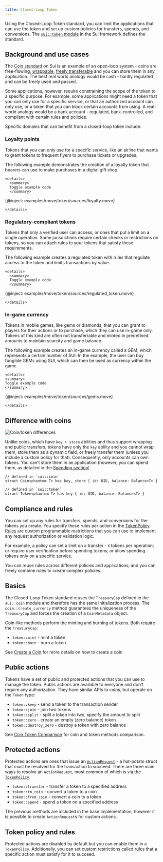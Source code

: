 ```yaml
---
title: Closed-Loop Token
---
```


Using the Closed-Loop Token standard, you can limit the applications that can use the token and set up custom policies for transfers, spends, and conversions. The [`sui::token` module](https://github.com/MystenLabs/sui/blob/main/crates/sui-framework/docs/sui-framework/token.md) in the Sui framework defines the standard.

## Background and use cases

The [Coin standard](./coin.mdx) on Sui is an example of an open-loop system - coins are free-flowing, [wrappable](/concepts/object-ownership/wrapped), [freely transferable](/concepts/dynamic-fields/transfers/custom-rules#the-store-ability-and-transfer-rules) and you can store them in any application. The best real world analogy would be cash - hardly regulated and can be freely used and passed.

Some applications, however, require constraining the scope of the token to a specific purpose. For example, some applications might need a token that you can only use for a specific service, or that an authorized account can only use, or a token that you can block certain accounts from using. A real-world analogy would be a bank account - regulated, bank-controlled, and compliant with certain rules and policies.

Specific domains that can benefit from a closed-loop token include:

### Loyalty points

Tokens that you can only use for a specific service, like an airline that wants to grant tokens to frequent flyers to purchase tickets or upgrades. 

The following example demonstrates the creation of a loyalty token that bearers can use to make purchases in a digital gift shop.

```mdx-code-block
<details>
  <summary>
  Toggle example code
  </summary>
```

{@inject: examples/move/token/sources/loyalty.move}

```mdx-code-block
</details>
```

### Regulatory-compliant tokens

Tokens that only a verified user can access, or ones that put a limit on a single operation. Some jurisdictions require certain checks or restrictions on tokens, so you can attach rules to your tokens that satisfy those requirements.

The following example creates a regulated token with rules that regulate access to the token and limits transactions by value.

```mdx-code-block
<details>
  <summary>
  Toggle example code
  </summary>
```

{@inject: examples/move/token/sources/regulated_token.move}

```mdx-code-block
</details>
```


### In-game currency

Tokens in mobile games, like gems or diamonds, that you can grant to players for their actions or to purchase, which they can use in-game only. Tokens of this kind are often not transferrable and minted in predefined amounts to maintain scarcity and game balance.

The following example creates an in-game currency called a GEM, which represents a certain number of SUI. In the example, the user can buy fungible GEMs using SUI, which can then be used as currency within the game.  

```mdx-code-block
<details>
<summary>
Toggle example code
</summary>
```
{@inject: examples/move/token/sources/gems.move}

```mdx-code-block
</details>
```

## Difference with coins

![Coin/token differences](./images/balance-token-coin.png)

Unlike coins, which have `key + store` abilities and thus support wrapping and public transfers, tokens have only the `key` ability and you cannot wrap them, store them as a dynamic field, or freely transfer them (unless you include a custom policy for that). Consequently, only accounts can own tokens. You can't store them in an application (however, you can spend them, as detailed in the [Spending section](./closed-loop-token/spending.mdx)).

```move
// defined in `sui::coin`
struct Coin<phantom T> has key, store { id: UID, balance: Balance<T> }

// defined in `sui::token`
struct Token<phantom T> has key { id: UID, balance: Balance<T> }
```

## Compliance and rules

You can set up any rules for transfers, spends, and conversions for the tokens you create. You specify these rules per action in the [TokenPolicy](./closed-loop-token/token-policy.mdx). [Rules](./closed-loop-token/rules.mdx) are custom programmable restrictions that you can use to implement any request authorization or validation logic.

For example, a policy can set a limit on a transfer - `X` tokens per operation; or require user verification before spending tokens; or allow spending tokens only on a specific service.

You can reuse rules across different policies and applications; and you can freely combine rules to create complex policies.

## Basics

The Closed-Loop Token standard reuses the `TreasuryCap` defined in the `sui::coin` module and therefore has the same initialization process. The `coin::create_currency` method guarantees the uniqueness of the `TreasuryCap` and forces the creation of a `CoinMetadata` object.

Coin-like methods perform the minting and burning of tokens. Both require the `TreasuryCap`:

- `token::mint` - mint a token
- `token::burn` - burn a token

See [Create a Coin](/guides/developer/sui-101/create-coin.mdx) for more details on how to create a coin.

## Public actions

Tokens have a set of public and protected actions that you can use to manage the token. Public actions are available to everyone and don't require any authorization. They have similar APIs to coins, but operate on the `Token` type:

- `token::keep` - send a token to the transaction sender
- `token::join` - join two tokens
- `token::split` - split a token into two, specify the amount to split
- `token::zero` - create an empty (zero balance) token
- `token::destroy_zero` - destroy a token with zero balance

See [Coin Token Comparison](./closed-loop-token/coin-token-comparison.mdx) for coin and token methods comparison.

## Protected actions

Protected actions are ones that issue an [`ActionRequest`](./closed-loop-token/action-request.mdx) - a hot-potato struct that must be resolved for the transaction to succeed. There are three main ways to resolve an `ActionRequest`, most common of which is via the [`TokenPolicy`](./closed-loop-token/token-policy.mdx).

- `token::transfer` - transfer a token to a specified address
- `token::to_coin` - convert a token to a coin
- `token::from_coin` - convert a coin to a token
- `token::spend` - spend a token on a specified address

The previous methods are included in the base implementation, however it is possible to create `ActionRequest`s for custom actions.

## Token policy and rules

Protected actions are disabled by default but you can enable them in a [`TokenPolicy`](./closed-loop-token/token-policy.mdx). Additionally, you can set custom restrictions called [rules](./closed-loop-token/rules.mdx) that a specific action must satisfy for it to succeed.
